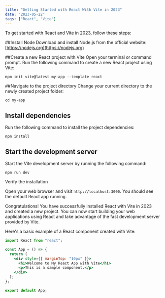 ```yaml
---
title: "Getting Started with React With Vite in 2023"
date: "2023-05-22"
tags: ["React", "Vite"]
---
```


To get started with React and Vite in 2023, follow these steps:

##Install Node
Download and install Node.js from the official website: [https://nodejs.org](https://nodejs.org)

##Create a new React project with Vite
Open your terminal or command prompt.
Run the following command to create a new React project using Vite:

```
npm init vite@latest my-app --template react

```

##Navigate to the project directory
Change your current directory to the newly created project folder:

```
cd my-app

```

## Install dependencies

Run the following command to install the project dependencies:

```
npm install

```

## Start the development server

Start the Vite development server by running the following command:

```
npm run dev
```

Verify the installation

Open your web browser and visit `http://localhost:3000`. You should see the default React app running.

Congratulations! You have successfully installed React with Vite in 2023 and created a new project. You can now start building your web applications using React and take advantage of the fast development server provided by Vite.

Here's a basic example of a React component created with Vite:

```jsx
import React from "react";

const App = () => {
  return (
    <div style={{ marginTop: "10px" }}>
      <h1>Welcome to My React App with Vite</h1>
      <p>This is a sample component.</p>
    </div>
  );
};

export default App;
```
